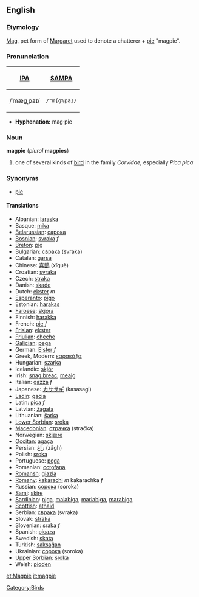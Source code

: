 ==English==
=== Etymology ===
[[Mag]], pet form of [[Margaret]] used to denote a chatterer + [[pie]] "magpie".

===Pronunciation===
{| border=1 cellpadding=5
! [[w:International Phonetic Alphabet|IPA]] !! [[w:SAMPA|SAMPA]]
|-
| /ˈmæɡˌpaɪ/ || <tt>/"m{g%paI/</tt>
|}

*'''Hyphenation:''' mag·pie

=== Noun ===
'''magpie''' (''plural'' '''magpies''')
# one of several kinds of [[bird]] in the family ''Corvidae'', especially ''Pica pica''

=== Synonyms ===
*[[pie]]

==== Translations ====
*Albanian: [[laraska]]
*Basque: [[mika]]
*[[Belarussian]]: [[сарока]]
*[[Bosnian]]: [[svraka]] ''f''
*[[Breton]]: [[pig#Breton|pig]]
*Bulgarian: [[сврака]] (svraka)
*Catalan: [[garsa]]
*Chinese: [[喜鵲]] (xǐquè)
*Croatian: [[svraka]]
*Czech: [[straka]]
*Danish: [[skade]]
*Dutch: [[ekster]] ''m''
*[[Esperanto]]: [[pigo]]
*Estonian: [[harakas]]
*[[Faroese]]: [[skjóra]]
*Finnish: [[harakka]]
*French: [[pie#French|pie]] ''f''
*[[Frisian]]: [[ekster]]
*[[Friulian]]: [[cheche]]
*[[Galician]]: [[pega]]
*German: [[Elster]] ''f''
*Greek, Modern: [[καρακάξα]] '' ''
*Hungarian: [[szarka]]
*Icelandic: [[skjór]]
*Irish: [[snag breac]], [[meaig]]
*Italian: [[gazza]] ''f''
*Japanese: [[カササギ]] (kasasagi)
*[[Ladin]]: [[gacia]]
*Latin: [[pica#Latin|pica]] ''f''
*Latvian: [[žagata]]
*Lithuanian: [[šarka]]
*[[Lower Sorbian]]: [[sroka]]
*[[Macedonian]]: [[страчка]] (stračka)
*Norwegian: [[skjære]]
*[[Occitan]]: [[agaça]]
*Persian: [[زاغ]] (zâgh)
*Polish: [[sroka]] '' ''
*Portuguese: [[pega]]
*Romanian: [[coţofana]]
*[[Romansh]]: [[giazla]]
*[[Romany]]: [[kakarachi]] ''m'' kakarachka ''f''
*Russian: [[сорока]] (soroka) '' ''
*[[Sami]]: [[skire]]
*[[Sardinian]]: [[piga]], [[malabiga]], [[mariabiga]], [[marabiga]]
*[[Scottish]]: [[athaid]]
*Serbian: [[сврака]] (svraka)
*Slovak: [[straka]]
*Slovenian: [[sraka]] ''f''
*Spanish: [[picaza]] '' ''
*Swedish: [[skata]]
*Turkish: [[saksağan]]
*Ukrainian: [[сорока]] (soroka)
*[[Upper Sorbian]]: [[sroka]]
*Welsh: [[pioden]]

[[Category:Birds]]

[[et:Magpie]]
[[it:magpie]]